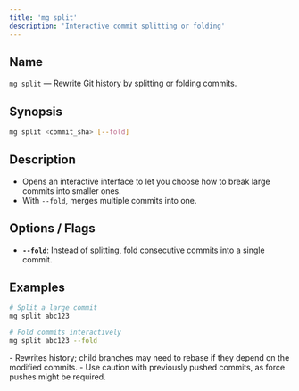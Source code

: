 ```yaml
---
title: 'mg split'
description: 'Interactive commit splitting or folding'
---
```


## Name

`mg split` — Rewrite Git history by splitting or folding commits.

## Synopsis

```bash
mg split <commit_sha> [--fold]
```

## Description

- Opens an interactive interface to let you choose how to break large commits into smaller ones.
- With `--fold`, merges multiple commits into one.

## Options / Flags

- **`--fold`**: Instead of splitting, fold consecutive commits into a single commit.

## Examples

```bash
# Split a large commit
mg split abc123

# Fold commits interactively
mg split abc123 --fold
```

<Note>
  - Rewrites history; child branches may need to rebase if they depend on the
  modified commits. - Use caution with previously pushed commits, as force
  pushes might be required.
</Note>
